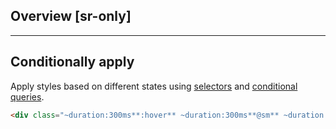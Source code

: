 ## Overview [sr-only]
<Overview/>

---

## Conditionally apply
Apply styles based on different states using [selectors](/docs/state-selectors) and [conditional queries](/docs/conditional-queries).
```html
<div class="~duration:300ms**:hover** ~duration:300ms**@sm** ~duration:300ms**@dark** ~duration:300ms**@print**">…</div>
```

